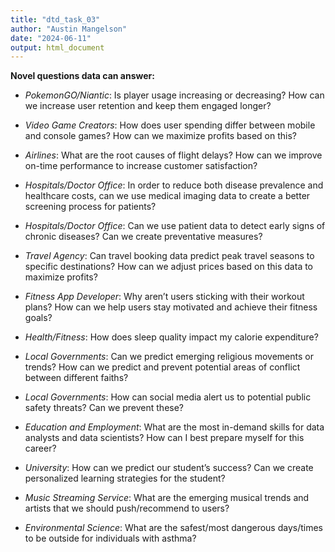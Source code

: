 ```yaml
---
title: "dtd_task_03"
author: "Austin Mangelson"
date: "2024-06-11"
output: html_document
---
```


**Novel questions data can answer:**

-   *PokemonGO/Niantic*: Is player usage increasing or decreasing? How can we increase user retention and keep them engaged longer?

-   *Video Game Creators*: How does user spending differ between mobile and console games? How can we maximize profits based on this?

-   *Airlines*: What are the root causes of flight delays? How can we improve on-time performance to increase customer satisfaction?

-   *Hospitals/Doctor Office*: In order to reduce both disease prevalence and healthcare costs, can we use medical imaging data to create a better screening process for patients?

-   *Hospitals/Doctor Office*: Can we use patient data to detect early signs of chronic diseases? Can we create preventative measures?

-   *Travel Agency*: Can travel booking data predict peak travel seasons to specific destinations? How can we adjust prices based on this data to maximize profits?

-   *Fitness App Developer*: Why aren't users sticking with their workout plans? How can we help users stay motivated and achieve their fitness goals?

-   *Health/Fitness*: How does sleep quality impact my calorie expenditure?

-   *Local Governments*: Can we predict emerging religious movements or trends? How can we predict and prevent potential areas of conflict between different faiths?

-   *Local Governments*: How can social media alert us to potential public safety threats? Can we prevent these?

-   *Education and Employment*: What are the most in-demand skills for data analysts and data scientists? How can I best prepare myself for this career?

-   *University*: How can we predict our student's success? Can we create personalized learning strategies for the student?

-   *Music Streaming Service*: What are the emerging musical trends and artists that we should push/recommend to users?

-   *Environmental Science*: What are the safest/most dangerous days/times to be outside for individuals with asthma?

